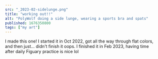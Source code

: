 ```yaml
---
src: "_2023-02-sidelunge.png"
title: "working out!!"
alt: "PolyWolf doing a side lunge, wearing a sports bra and spats"
published: 1676350800
tags: ["my art"]
---
```


I made this one! I started it in Oct 2022, got all the way through flat colors, and then just... didn't finish it oops. I finished it in Feb 2023, having time after daily Figuary practice is nice lol
